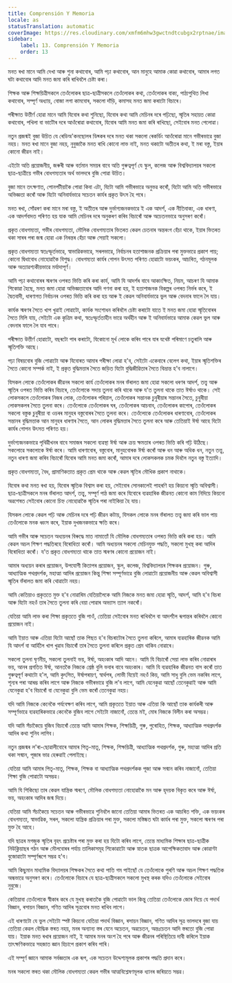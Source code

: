 ```yaml
---
title: Comprensión Y Memoria
locale: as
statusTranslation: automatic
coverImage: https://res.cloudinary.com/xmfm6mhw3gwctndtcubgx2rptnae/image/upload/v1740337243/small_cover_educacion_fundamental_a051170f1c.webp
sidebar:
    label: 13. Comprensión Y Memoria
    order: 13
---
```

মনত ৰখা মানে আমি দেখা আৰু শুনা কথাবোৰ, আমি পঢ়া কথাবোৰ, আন মানুহে আমাক কোৱা কথাবোৰ, আমাৰ লগত ঘটা কথাবোৰ আদি মনত জমা কৰি ৰাখিবলৈ চেষ্টা কৰা।

শিক্ষক আৰু শিক্ষয়িত্ৰীসকলে তেওঁলোকৰ ছাত্ৰ-ছাত্ৰীসকলে তেওঁলোকৰ কথা, তেওঁলোকৰ বাক্য, পাঠ্যপুথিত লিখা কথাবোৰ, সম্পূৰ্ণ অধ্যায়, বোজা লগা কামবোৰ, সকলো দাঁড়ি, কমাসহ মনত জমা কৰাটো বিচাৰে।

পৰীক্ষাত উত্তীৰ্ণ হোৱা মানে আমি যিবোৰ কথা শুনিছো, যিবোৰ কথা আমি মেচিনৰ দৰে পঢ়িছো, স্মৃতিৰ সহায়ত কোৱা কথাবোৰ, পখিলা বা ভাটৌৰ দৰে আওঁৰোৱা কথাবোৰ, যিবোৰ আমি মনত জমা কৰি ৰাখিছো, সেইবোৰ মনত পেলোৱা।

নতুন প্ৰজন্মই বুজা উচিত যে ৰেডিঅ'কনছোলৰ ডিছ্কৰ দৰে মনত থকা সকলো ৰেকৰ্ডিং আওঁৰোৱা মানে গভীৰভাৱে বুজা নহয়। মনত ৰখা মানে বুজা নহয়, নুবুজাকৈ মনত ৰাখি কোনো লাভ নাই, মনত থকাটো অতীতৰ কথা, ই মৰা বস্তু, ইয়াৰ কোনো জীৱন নাই।

এইটো অতি প্ৰয়োজনীয়, জৰুৰী আৰু বৰ্তমান সময়ৰ বাবে অতি গুৰুত্বপূৰ্ণ যে স্কুল, কলেজ আৰু বিশ্ববিদ্যালয়ৰ সকলো ছাত্ৰ-ছাত্ৰীয়ে গভীৰ বোধগম্যতাৰ অৰ্থ ভালদৰে বুজি পোৱা উচিত।

বুজা মানে তৎক্ষণাত, পোনপটীয়াকৈ পোৱা কিবা এটা, যিটো আমি গভীৰভাৱে অনুভৱ কৰোঁ, যিটো আমি অতি গভীৰভাৱে অভিজ্ঞতা কৰোঁ আৰু যিটো অনিবাৰ্যভাৱে সচেতন কাৰ্যৰ প্ৰকৃত উৎস হৈ পৰে।

মনত ৰখা, সোঁৱৰণ কৰা মানে মৰা বস্তু, ই অতীতৰ আৰু দুৰ্ভাগ্যজনকভাৱে ই এক আদৰ্শ, এক নীতিবাক্য, এক ধাৰণা, এক আদৰ্শবাদত পৰিণত হয় যাক আমি মেচিনৰ দৰে অনুকৰণ কৰিব বিচাৰোঁ আৰু অচেতনভাৱে অনুসৰণ কৰোঁ।

প্ৰকৃত বোধগম্যতা, গভীৰ বোধগম্যতা, মৌলিক বোধগম্যতাৰ ভিতৰত কেৱল চেতনাৰ অন্তৰংগ হেঁচা থাকে, ইয়াৰ ভিতৰত থকা সাৰৰ পৰা জন্ম হোৱা এক নিৰন্তৰ হেঁচা আৰু সেয়াই সকলো।

প্ৰকৃত বোধগম্যতা স্বতঃস্ফূৰ্তভাৱে, স্বাভাৱিকভাৱে, সৰলভাৱে, নিৰ্বাচনৰ হতাশাজনক প্ৰক্ৰিয়াৰ পৰা মুক্তভাৱে প্ৰকাশ পায়; কোনো দ্বিধাবোধ নোহোৱাকৈ বিশুদ্ধ। বোধগম্যতা কাৰ্যৰ গোপন উৎসত পৰিণত হোৱাটো ভয়ংকৰ, আচৰিত, গঠনমূলক আৰু অত্যাৱশ্যকীয়ভাৱে মৰ্যাদাপূৰ্ণ।

আমি পঢ়া কথাবোৰৰ স্মৰণৰ ওপৰত ভিত্তি কৰি কৰা কাৰ্য, আমি যি আদৰ্শৰ বাবে আকাংক্ষিত, নিয়ম, আচৰণ যি আমাক শিকোৱা হৈছে, মনত জমা হোৱা অভিজ্ঞতাবোৰ আদি গণনা কৰা হয়, ই হতাশাজনক বিকল্পৰ ওপৰত নিৰ্ভৰ কৰে, ই দ্বৈতবাদী, ধাৰণাগত নিৰ্বাচনৰ ওপৰত ভিত্তি কৰি কৰা হয় আৰু ই কেৱল অনিবাৰ্যভাৱে ভুল আৰু বেদনাৰ ফালে লৈ যায়।

কাৰ্যক স্মৰণৰ সৈতে খাপ খুৱাই লোৱাটো, কাৰ্যক সংশোধন কৰিবলৈ চেষ্টা কৰাটো যাতে ই মনত জমা হোৱা স্মৃতিবোৰৰ সৈতে মিলি যায়, সেইটো এক কৃত্ৰিম কথা, স্বতঃস্ফূৰ্ততাহীন ভাৱে অৰ্থহীন আৰু ই অনিবাৰ্যভাৱে আমাক কেৱল ভুল আৰু বেদনাৰ ফালে লৈ যাব পাৰে।

পৰীক্ষাত উত্তীৰ্ণ হোৱাটো, বছৰটো পাৰ কৰাটো, যিকোনো মূৰ্খ লোকে কৰিব পাৰে যাৰ যথেষ্ট পৰিমাণে চতুৰালি আৰু স্মৃতিশক্তি আছে।

পঢ়া বিষয়বোৰ বুজি পোৱাটো আৰু যিবোৰত আমাৰ পৰীক্ষা লোৱা হ'ব, সেইটো একেবাৰে বেলেগ কথা, ইয়াৰ স্মৃতিশক্তিৰ সৈতে কোনো সম্পৰ্ক নাই, ই প্ৰকৃত বুদ্ধিমত্তাৰ সৈতে জড়িত যিটো বুদ্ধিজীৱিতাৰ সৈতে বিভ্ৰান্ত হ'ব নালাগে।

যিসকল লোকে তেওঁলোকৰ জীৱনৰ সকলো কাৰ্য তেওঁলোকৰ মনৰ ভঁৰালত জমা হোৱা সকলো ধৰণৰ আদৰ্শ, তত্ত্ব আৰু স্মৃতিৰ ওপৰত ভিত্তি কৰিব বিচাৰে, তেওঁলোকে সদায় তুলনা কৰি থাকে আৰু য'ত তুলনা থাকে তাত ঈৰ্ষাও থাকে। সেই লোকসকলে তেওঁলোকৰ নিজৰ লোক, তেওঁলোকৰ পৰিয়াল, তেওঁলোকৰ সন্তানক চুবুৰীয়াৰ সন্তানৰ সৈতে, চুবুৰীয়া লোকসকলৰ সৈতে তুলনা কৰে। তেওঁলোকে তেওঁলোকৰ ঘৰ, তেওঁলোকৰ আচবাব, তেওঁলোকৰ কাপোৰ, তেওঁলোকৰ সকলো বস্তুক চুবুৰীয়া বা ওচৰৰ মানুহৰ বস্তুবোৰৰ সৈতে তুলনা কৰে। তেওঁলোকে তেওঁলোকৰ ধাৰণাবোৰ, তেওঁলোকৰ সন্তানৰ বুদ্ধিমত্তাক আন মানুহৰ ধাৰণাৰ সৈতে, আন লোকৰ বুদ্ধিমত্তাৰ সৈতে তুলনা কৰে আৰু তেতিয়াই ঈৰ্ষা আহে যিটো কাৰ্যৰ গোপন উৎসত পৰিণত হয়।

দুৰ্ভাগ্যজনকভাৱে পৃথিৱীখনৰ বাবে সমাজৰ সকলো ব্যৱস্থা ঈৰ্ষা আৰু ক্ৰয় ক্ষমতাৰ ওপৰত ভিত্তি কৰি গঢ়ি উঠিছে। সকলোৱে সকলোকে ঈৰ্ষা কৰে। আমি ধাৰণাবোৰ, বস্তুবোৰ, মানুহবোৰক ঈৰ্ষা কৰোঁ আৰু ধন আৰু অধিক ধন, নতুন তত্ত্ব, নতুন ধাৰণা জমা কৰিব বিচাৰোঁ যিবোৰ আমি মনত জমা কৰোঁ, আমাৰ দৰে লোকসকলক চমক দিবলৈ নতুন বস্তু ইত্যাদি।

প্ৰকৃত বোধগম্যতা, বৈধ, প্ৰামাণিকতাত প্ৰকৃত প্ৰেম থাকে আৰু কেৱল স্মৃতিৰ মৌখিক প্ৰকাশ নাথাকে।

যিবোৰ কথা মনত ৰখা হয়, যিবোৰ স্মৃতিক বিশ্বাস কৰা হয়, সেইবোৰ সোনকালেই পাহৰণি হয় কিয়নো স্মৃতি অবিশ্বাসী। ছাত্ৰ-ছাত্ৰীসকলে মনৰ ভঁৰালত আদৰ্শ, তত্ত্ব, সম্পূৰ্ণ পাঠ জমা কৰে যিবোৰে ব্যৱহাৰিক জীৱনত কোনো কাম নিদিয়ে কিয়নো অৱশেষত সেইবোৰ কোনো চিহ্ন নোহোৱাকৈ স্মৃতিৰ পৰা নাইকিয়া হৈ যায়।

যিসকল লোকে কেৱল পঢ়ি আৰু মেচিনৰ দৰে পঢ়ি জীৱন কটায়, যিসকল লোকে মনৰ ভঁৰালত তত্ত্ব জমা কৰি ভাল পায় তেওঁলোকে মনক ধ্বংস কৰে, ইয়াক দুখজনকভাৱে ক্ষতি কৰে।

আমি গভীৰ আৰু সচেতন অধ্যয়নৰ বিৰুদ্ধে মাত নামাতোঁ যি মৌলিক বোধগম্যতাৰ ওপৰত ভিত্তি কৰি কৰা হয়। আমি কেৱল অচল শিক্ষণ পদ্ধতিৰহে বিৰোধিতা কৰোঁ। আমি অধ্যয়নৰ সকলো মেচিনযুক্ত পদ্ধতি, সকলো মুখস্থ কৰা আদিৰ বিৰোধিতা কৰোঁ। য'ত প্ৰকৃত বোধগম্যতা থাকে তাত স্মৰণৰ কোনো প্ৰয়োজন নাই।

আমাৰ অধ্যয়ন কৰাৰ প্ৰয়োজন, উপযোগী কিতাপৰ প্ৰয়োজন, স্কুল, কলেজ, বিশ্ববিদ্যালয়ৰ শিক্ষকৰ প্ৰয়োজন। গুৰু, আধ্যাত্মিক পথপ্ৰদৰ্শক, মহাত্মা আদিৰ প্ৰয়োজন কিন্তু শিক্ষা সম্পূৰ্ণভাৱে বুজি লোৱাটো প্ৰয়োজনীয় আৰু কেৱল অবিশ্বাসী স্মৃতিৰ ভঁৰালত জমা কৰি থোৱাটো নহয়।

আমি কেতিয়াও প্ৰকৃততে মুক্ত হ'ব নোৱাৰিম যেতিয়ালৈকে আমি নিজকে মনত জমা হোৱা স্মৃতি, আদৰ্শ, আমি হ'ব বিচৰা আৰু যিটো নহওঁ তাৰ সৈতে তুলনা কৰি বেয়া পোৱাৰ অভ্যাস ত্যাগ নকৰোঁ।

যেতিয়া আমি লাভ কৰা শিক্ষা প্ৰকৃততে বুজি পাওঁ, তেতিয়া সেইবোৰ মনত ৰাখিবলৈ বা আদৰ্শলৈ ৰূপান্তৰ কৰিবলৈ কোনো প্ৰয়োজন নাই।

আমি ইয়াত আৰু এতিয়া যিটো আছোঁ তাক পিছত হ'ব বিচৰাটোৰ সৈতে তুলনা কৰিলে, আমাৰ ব্যৱহাৰিক জীৱনক আমি যি আদৰ্শ বা আৰ্হিলৈ খাপ খুৱাব বিচাৰোঁ তাৰ সৈতে তুলনা কৰিলে প্ৰকৃত প্ৰেম থাকিব নোৱাৰে।

সকলো তুলনা ঘৃণনীয়, সকলো তুলনাই ভয়, ঈৰ্ষা, অহংকাৰ আদি আনে। আমি যি বিচাৰোঁ সেয়া লাভ কৰিব নোৱাৰাৰ ভয়, আনৰ প্ৰগতিত ঈৰ্ষা, আনতকৈ নিজকে শ্ৰেষ্ঠ বুলি ভবাৰ বাবে অহংকাৰ। আমি যি ব্যৱহাৰিক জীৱনত বাস কৰোঁ তাত গুৰুত্বপূৰ্ণ কথাটো হ'ল, আমি কুৎসিত, ঈৰ্ষাপৰায়ণ, স্বাৰ্থপৰ, লোভী যিয়েই নহওঁ কিয়, আমি সাধু বুলি ভেম নকৰিব লাগে, শূন্যৰ পৰা আৰম্ভ কৰিব লাগে আৰু নিজকে গভীৰভাৱে বুজি ল'ব লাগে, আমি যেনেকুৱা আছোঁ তেনেকুৱাই আৰু আমি যেনেকুৱা হ'ব বিচাৰোঁ বা যেনেকুৱা বুলি ভেম কৰোঁ তেনেকুৱা নহয়।

যদি আমি নিজকে কেনেকৈ পৰ্যবেক্ষণ কৰিব লাগে, আমি প্ৰকৃততে ইয়াত আৰু এতিয়া কি আছোঁ তাক কাৰ্যকৰী আৰু সম্পূৰ্ণভাৱে ব্যৱহাৰিকভাৱে কেনেকৈ বুজিব লাগে সেইটো নাজানোঁ, তেন্তে মই, মোৰ নিজকে বিলীন কৰা অসম্ভৱ।

যদি আমি সঁচাকৈয়ে বুজিব বিচাৰোঁ তেন্তে আমি আমাৰ শিক্ষক, শিক্ষয়িত্ৰী, গুৰু, পুৰোহিত, শিক্ষক, আধ্যাত্মিক পথপ্ৰদৰ্শক আদিৰ কথা শুনিব লাগিব।

নতুন প্ৰজন্মৰ ল'ৰা-ছোৱালীবোৰে আমাৰ পিতৃ-মাতৃ, শিক্ষক, শিক্ষয়িত্ৰী, আধ্যাত্মিক পথপ্ৰদৰ্শক, গুৰু, মহাত্মা আদিৰ প্ৰতি থকা সন্মান, পূজাৰ ভাৱ হেৰুৱাই পেলাইছে।

যেতিয়া আমি আমাৰ পিতৃ-মাতৃ, শিক্ষক, শিক্ষক বা আধ্যাত্মিক পথপ্ৰদৰ্শকক পূজা আৰু সন্মান কৰিব নাজানোঁ, তেতিয়া শিক্ষা বুজি পোৱাটো অসম্ভৱ।

আমি যি শিকিছো তাৰ কেৱল যান্ত্ৰিক স্মৰণে, মৌলিক বোধগম্যতা নোহোৱাকৈ মন আৰু হৃদয়ক বিকৃত কৰে আৰু ঈৰ্ষা, ভয়, অহংকাৰ আদিৰ জন্ম দিয়ে।

যেতিয়া আমি সঁচাকৈয়ে সচেতন আৰু গভীৰভাৱে শুনিবলৈ জানো তেতিয়া আমাৰ ভিতৰত এক আচৰিত শক্তি, এক ভয়ংকৰ বোধগম্যতা, স্বাভাৱিক, সৰল, সকলো যান্ত্ৰিক প্ৰক্ৰিয়াৰ পৰা মুক্ত, সকলো মস্তিষ্কত ঘটা কাৰ্যৰ পৰা মুক্ত, সকলো স্মৰণৰ পৰা মুক্ত হৈ আহে।

যদি ছাত্ৰৰ মগজুক স্মৃতিৰ বৃহৎ প্ৰচেষ্টাৰ পৰা মুক্ত কৰা হয় যিটো কৰিব লাগে, তেন্তে মাধ্যমিক শিক্ষাৰ ছাত্ৰ-ছাত্ৰীক নিউক্লিয়াছৰ গঠন আৰু মৌলবোৰৰ পৰ্যায় তালিকাসমূহ শিকোৱাটো আৰু স্নাতক ছাত্ৰক আপেক্ষিকতাবাদ আৰু কোৱাণ্টা বুজোৱাটো সম্পূৰ্ণৰূপে সম্ভৱ হ'ব।

আমি কিছুমান মাধ্যমিক বিদ্যালয়ৰ শিক্ষকৰ সৈতে কথা পাতি গম পাইছোঁ যে তেওঁলোকে পুৰণি আৰু অচল শিক্ষণ পদ্ধতিক অন্ধভাৱে অনুসৰণ কৰে। তেওঁলোকে বিচাৰে যে ছাত্ৰ-ছাত্ৰীসকলে সকলো মুখস্থ কৰক যদিও তেওঁলোকে সেইবোৰ নুবুজে।

কেতিয়াবা তেওঁলোকে স্বীকাৰ কৰে যে মুখস্থ কৰাতকৈ বুজি পোৱাটো ভাল কিন্তু তেতিয়া তেওঁলোকে জোৰ দিয়ে যে পদাৰ্থ বিজ্ঞান, ৰসায়ন বিজ্ঞান, গণিত আদিৰ সূত্ৰবোৰ মনত ৰাখিব লাগে।

এই ধাৰণাটো যে ভুল সেইটো স্পষ্ট কিয়নো যেতিয়া পদাৰ্থ বিজ্ঞান, ৰসায়ন বিজ্ঞান, গণিত আদিৰ সূত্ৰ ভালদৰে বুজা যায় তেতিয়া কেৱল বৌদ্ধিক স্তৰত নহয়, মনৰ অন্যান্য স্তৰ যেনে অচেতন, অৱচেতন, অন্তঃচেতন আদি স্তৰতো বুজি পোৱা যায়। ইয়াক মনত ৰখাৰ প্ৰয়োজন নাই, ই আমাৰ মনৰ অংশ হৈ পৰে আৰু জীৱনৰ পৰিস্থিতিয়ে দাবী কৰিলে ইয়াক তাৎক্ষণিকভাৱে সহজাত জ্ঞান হিচাপে প্ৰকাশ কৰিব পাৰি।

এই সম্পূৰ্ণ জ্ঞানে আমাক সৰ্বজ্ঞতাৰ এক ৰূপ, এক সচেতন উদ্দেশ্যমূলক প্ৰকাশৰ পদ্ধতি প্ৰদান কৰে।

মনৰ সকলো স্তৰত থকা মৌলিক বোধগম্যতা কেৱল গভীৰ আত্মবিশ্লেষণমূলক ধ্যানৰ জৰিয়তে সম্ভৱ।

